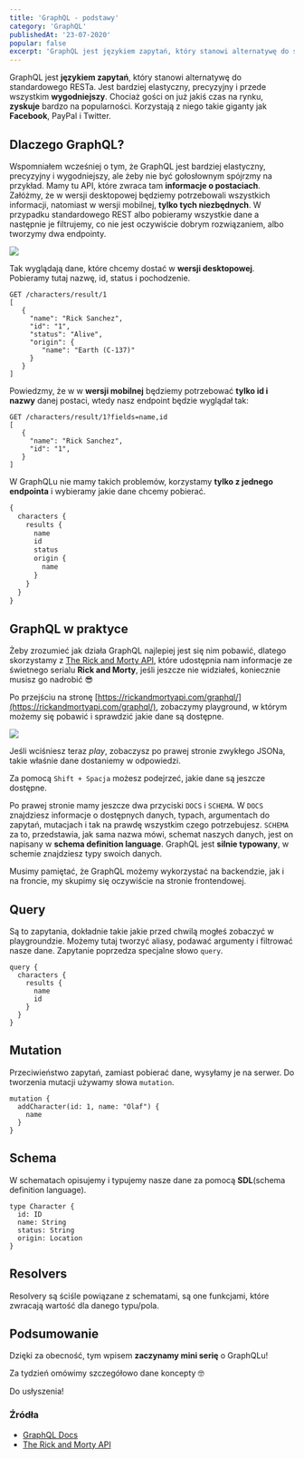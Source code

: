 ```yaml
---
title: 'GraphQL - podstawy'
category: 'GraphQL'
publishedAt: '23-07-2020'
popular: false
excerpt: 'GraphQL jest językiem zapytań, który stanowi alternatywę do standardowego RESTa. Jest bardziej elastyczny, precyzyjny i przede wszystkim wygodniejszy.'
---
```


GraphQL jest **językiem zapytań**, który stanowi alternatywę do standardowego RESTa. Jest bardziej elastyczny, precyzyjny i przede wszystkim **wygodniejszy**. Chociaż gości on już jakiś czas na rynku, **zyskuje** bardzo na popularności. Korzystają z niego takie giganty jak **Facebook**, PayPal i Twitter.

## Dlaczego GraphQL?

Wspomniałem wcześniej o tym, że GraphQL jest bardziej elastyczny, precyzyjny i wygodniejszy, ale żeby nie być gołosłownym spójrzmy na przykład. Mamy tu API, które zwraca tam **informacje o postaciach**. Załóżmy, że w wersji desktopowej będziemy potrzebowali wszystkich informacji, natomiast w wersji mobilnej, **tylko tych niezbędnych**. W przypadku standardowego REST albo pobieramy wszystkie dane a następnie je filtrujemy, co nie jest oczywiście dobrym rozwiązaniem, albo tworzymy dwa endpointy.

![](../images/GraphQLvsRest.png)

Tak wyglądają dane, które chcemy dostać w **wersji desktopowej**. Pobieramy tutaj nazwę, id, status i pochodzenie.

```
GET /characters/result/1
[
   {
     "name": "Rick Sanchez",
     "id": "1",
     "status": "Alive",
     "origin": {
        "name": "Earth (C-137)"
     }
   }
]
```

Powiedzmy, że w w **wersji mobilnej** będziemy potrzebować **tylko id i nazwy** danej postaci, wtedy nasz endpoint będzie wyglądał tak:

```
GET /characters/result/1?fields=name,id
[
   {
     "name": "Rick Sanchez",
     "id": "1",
   }
]
```

W GraphQLu nie mamy takich problemów, korzystamy **tylko z jednego endpointa** i wybieramy jakie dane chcemy pobierać.

```graphql
{
  characters {
    results {
      name
      id
      status
      origin {
        name
      }
    }
  }
}
```

## GraphQL w praktyce

Żeby zrozumieć jak działa GraphQL najlepiej jest się nim pobawić, dlatego skorzystamy z [The Rick and Morty API](https://rickandmortyapi.com/), które udostępnia nam informacje ze świetnego serialu **Rick and Morty**, jeśli jeszcze nie widziałeś, koniecznie musisz go nadrobić 😎

Po przejściu na stronę [https://rickandmortyapi.com/graphql/](https://rickandmortyapi.com/graphql/), zobaczymy playground, w którym możemy się pobawić i sprawdzić jakie dane są dostępne.

![](../images/grapqhl-playground-blank.png)

Jeśli wciśniesz teraz _play_, zobaczysz po prawej stronie zwykłego JSONa, takie właśnie dane dostaniemy w odpowiedzi.

Za pomocą `Shift + Spacja` możesz podejrzeć, jakie dane są jeszcze dostępne.

Po prawej stronie mamy jeszcze dwa przyciski `DOCS` i `SCHEMA`. W `DOCS` znajdziesz informacje o dostępnych danych, typach, argumentach do zapytań, mutacjach i tak na prawdę wszystkim czego potrzebujesz. `SCHEMA` za to, przedstawia, jak sama nazwa mówi, schemat naszych danych, jest on napisany w **schema definition language**. GraphQL jest **silnie typowany**, w schemie znajdziesz typy swoich danych.

Musimy pamiętać, że GraphQL możemy wykorzystać na backendzie, jak i na froncie, my skupimy się oczywiście na stronie frontendowej.

## Query

Są to zapytania, dokładnie takie jakie przed chwilą mogłeś zobaczyć w playgroundzie. Możemy tutaj tworzyć aliasy, podawać argumenty i filtrować nasze dane. Zapytanie poprzedza specjalne słowo `query`.

```
query {
  characters {
    results {
      name
      id
    }
  }
}
```

## Mutation

Przeciwieństwo zapytań, zamiast pobierać dane, wysyłamy je na serwer. Do tworzenia mutacji używamy słowa `mutation`.

```
mutation {
  addCharacter(id: 1, name: "Olaf") {
    name
  }
}
```

## Schema

W schematach opisujemy i typujemy nasze dane za pomocą **SDL**(schema definition language).

```
type Character {
  id: ID
  name: String
  status: String
  origin: Location
}
```

## Resolvers

Resolvery są ściśle powiązane z schematami, są one funkcjami, które zwracają wartość dla danego typu/pola.

## Podsumowanie

Dzięki za obecność, tym wpisem **zaczynamy mini serię** o GraphQLu!

Za tydzień omówimy szczegółowo dane koncepty 🤓

Do usłyszenia!

### Źródła

- [GraphQL Docs](https://graphql.org/)
- [The Rick and Morty API](https://rickandmortyapi.com/)
